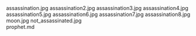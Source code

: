     
<PopImage className="sm:float-right clear-right m-auto sm:m-1 sm:ml-4" src={JPG_assassination_jpg} width={384} alt="assassination.jpg">
	assassination.jpg
</PopImage>
<PopImage className="sm:float-left clear-left m-auto sm:m-1 sm:mr-4" src={JPG_assassination2_jpg} width={384} alt="assassination2.jpg">
	assassination2.jpg
</PopImage>
<PopImage className="sm:float-right clear-right m-auto sm:m-1 sm:ml-4" src={JPG_assassination3_jpg} width={384} alt="assassination3.jpg">
	assassination3.jpg
</PopImage>
<PopImage className="sm:float-left clear-left m-auto sm:m-1 sm:mr-4" src={JPG_assassination4_jpg} width={384} alt="assassination4.jpg">
	assassination4.jpg
</PopImage>
<PopImage className="sm:float-right clear-right m-auto sm:m-1 sm:ml-4" src={JPG_assassination5_jpg} width={384} alt="assassination5.jpg">
	assassination5.jpg
</PopImage>
<PopImage className="sm:float-left clear-left m-auto sm:m-1 sm:mr-4" src={JPG_assassination6_jpg} width={384} alt="assassination6.jpg">
	assassination6.jpg
</PopImage>
<PopImage className="sm:float-right clear-right m-auto sm:m-1 sm:ml-4" src={JPG_assassination7_jpg} width={384} alt="assassination7.jpg">
	assassination7.jpg
</PopImage>
<PopImage className="sm:float-left clear-left m-auto sm:m-1 sm:mr-4" src={JPG_assassination8_jpg} width={384} alt="assassination8.jpg">
	assassination8.jpg
</PopImage>
<PopImage className="sm:float-right clear-right m-auto sm:m-1 sm:ml-4" src={JPG_moon_jpg} width={384} alt="moon.jpg">
	moon.jpg
</PopImage>
<PopImage className="sm:float-left clear-left m-auto sm:m-1 sm:mr-4" src={JPG_not_assassinated_jpg} width={384} alt="not_assassinated.jpg">
	not_assassinated.jpg
</PopImage>
<div className="w-full md:max-w-[80rem] float-right italic">
	<MD_prophet_md />
	prophet.md
</div>
